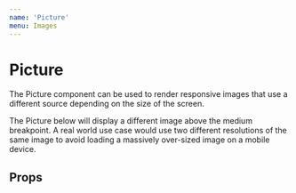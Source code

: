 ```yaml
---
name: 'Picture'
menu: Images
---
```




# Picture

<FullscreenDemo variant="dark" of={PictureBase} title="Picture">
  <Section padded={false}>
    <p style={{ marginTop: 0, color: 'white' }}>
      The Picture component can be used to render responsive images that use a different source depending on the size of
      the screen.
    </p>
    <p style={{ marginTop: 0, color: 'white' }}>
      The Picture below will display a different image above the medium breakpoint.  A real world use case would use two
      different resolutions of the same image to avoid loading a massively over-sized image on a mobile device. 
    </p>
  </Section>
  <Picture srcMin={parallax1} srcMax={parallax2} />
</FullscreenDemo>


## Props

<PropsTable of={PictureBase} />
